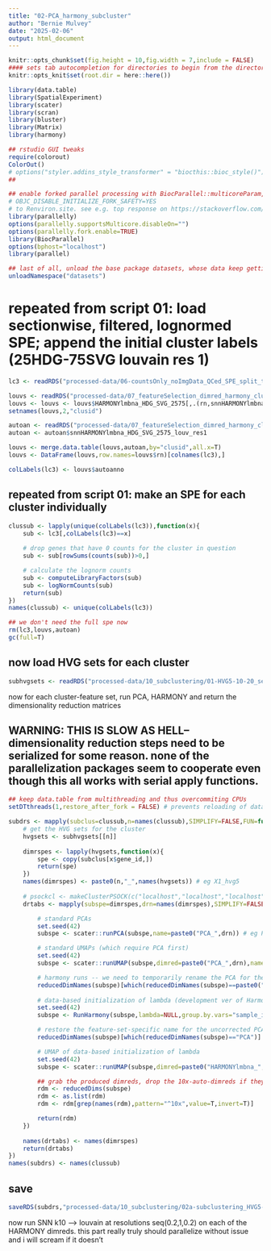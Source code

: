 ```yaml
---
title: "02-PCA_harmony_subcluster"
author: "Bernie Mulvey"
date: "2025-02-06"
output: html_document
---
```


```r
knitr::opts_chunk$set(fig.height = 10,fig.width = 7,include = FALSE)
#### sets tab autocompletion for directories to begin from the directory containing the .Rproj session, instead of the script's directory if different
knitr::opts_knit$set(root.dir = here::here())

library(data.table)
library(SpatialExperiment)
library(scater)
library(scran)
library(bluster)
library(Matrix)
library(harmony)

## rstudio GUI tweaks
require(colorout)
ColorOut()
# options("styler.addins_style_transformer" = "biocthis::bioc_style()")
##

## enable forked parallel processing with BiocParallel::multicoreParam, future::, etc. seemed to need this a couple times, but otherwise havent so its here as a preventative measure. part of this is adding the line 
# OBJC_DISABLE_INITIALIZE_FORK_SAFETY=YES
# to Renviron.site. see e.g. top response on https://stackoverflow.com/questions/73638290/python-on-mac-is-it-safe-to-set-objc-disable-initialize-fork-safety-yes-globall 
library(parallelly)
options(parallelly.supportsMulticore.disableOn="")
options(parallelly.fork.enable=TRUE)
library(BiocParallel)
options(bphost="localhost")
library(parallel)

## last of all, unload the base package datasets, whose data keep getting in the way of autocompletions (e.g., Theoph is priortized over TRUE)
unloadNamespace("datasets")
```

# repeated from script 01: load sectionwise, filtered, lognormed SPE; append the initial cluster labels (25HDG-75SVG louvain res 1)
```r
lc3 <- readRDS("processed-data/06-countsOnly_noImgData_QCed_SPE_split_to_tissSections.RDS")

louvs <- readRDS("processed-data/07_featureSelection_dimred_harmony_clustering/04-Initial_louvLeid_res0.5-1-2_clusterings.RDS")
louvs <- louvs <- louvs$HARMONYlmbna_HDG_SVG_2575[,.(rn,snnHARMONYlmbna_HDG_SVG_2575_louv_res1)]
setnames(louvs,2,"clusid")

autoan <- readRDS("processed-data/07_featureSelection_dimred_harmony_clustering/05b-init_clusterings_autoannoLCrapheAndGABAergic.RDS")
autoan <- autoan$snnHARMONYlmbna_HDG_SVG_2575_louv_res1

louvs <- merge.data.table(louvs,autoan,by="clusid",all.x=T)
louvs <- DataFrame(louvs,row.names=louvs$rn)[colnames(lc3),]

colLabels(lc3) <- louvs$autoanno
```

## repeated from script 01: make an SPE for each cluster individually
```r
clussub <- lapply(unique(colLabels(lc3)),function(x){ 
    sub <- lc3[,colLabels(lc3)==x]
    
    # drop genes that have 0 counts for the cluster in question
    sub <- sub[rowSums(counts(sub))>0,]

    # calculate the lognorm counts
    sub <- computeLibraryFactors(sub)
    sub <- logNormCounts(sub)
    return(sub)
})
names(clussub) <- unique(colLabels(lc3))

## we don't need the full spe now
rm(lc3,louvs,autoan)
gc(full=T)
```

## now load HVG sets for each cluster
```r
subhvgsets <- readRDS("processed-data/10_subclustering/01-HVG5-10-20_sets_per_cluster.RDS")
```

now for each cluster-feature set, run PCA, HARMONY and return the dimensionality reduction matrices

## WARNING: THIS IS SLOW AS HELL--dimensionality reduction steps need to be serialized for some reason. none of the parallelization packages seem to cooperate even though this all works with serial apply functions. ##

```r

## keep data.table from multithreading and thus overcommiting CPUs
setDTthreads(1,restore_after_fork = FALSE) # prevents reloading of data.table in default multithreaded mode

subdrs <- mapply(subclus=clussub,n=names(clussub),SIMPLIFY=FALSE,FUN=function(subclus,n){
    # get the HVG sets for the cluster
    hvgsets <- subhvgsets[[n]]
    
    dimrspes <- lapply(hvgsets,function(x){
        spe <- copy(subclus[x$gene_id,])
        return(spe)
    })
    names(dimrspes) <- paste0(n,"_",names(hvgsets)) # eg X1_hvg5
    
    # psockcl <- makeClusterPSOCK(c("localhost","localhost","localhost"))
    drtabs <- mapply(subspe=dimrspes,drn=names(dimrspes),SIMPLIFY=FALSE,FUN=function(subspe,drn){

        # standard PCAs
        set.seed(42)
        subspe <- scater::runPCA(subspe,name=paste0("PCA_",drn)) # eg PCA_X1_hvg5

        # standard UMAPs (which require PCA first)
        set.seed(42)
        subspe <- scater::runUMAP(subspe,dimred=paste0("PCA_",drn),name=paste0("UMAP_",drn))

        # harmony runs -- we need to temporarily rename the PCA for the feature set to "PCA" for runharmony to accept it
        reducedDimNames(subspe)[which(reducedDimNames(subspe)==paste0("PCA_",drn))] <- "PCA"
        
        # data-based initialization of lambda (development ver of Harmony; requires explicit lambda=NULL)
        set.seed(42)
        subspe <- RunHarmony(subspe,lambda=NULL,group.by.vars="sample_id",reduction.save=paste0("HARMONYlmbna_",drn))

        # restore the feature-set-specific name for the uncorrected PCA
        reducedDimNames(subspe)[which(reducedDimNames(subspe)=="PCA")] <- paste0("PCA_",drn)

        # UMAP of data-based initialization of lambda
        set.seed(42)
        subspe <- scater::runUMAP(subspe,dimred=paste0("HARMONYlmbna_",drn),name=paste0("HARMONYlmbna_",drn,"_UMAP"))

        ## grab the produced dimreds, drop the 10x-auto-dimreds if they're still in there, and return them in a list
        rdm <- reducedDims(subspe)
        rdm <- as.list(rdm)
        rdm <- rdm[grep(names(rdm),pattern="^10x",value=T,invert=T)]

        return(rdm)
    })
    
    names(drtabs) <- names(dimrspes)
    return(drtabs)
})
names(subdrs) <- names(clussub)
```

## save
```r
saveRDS(subdrs,"processed-data/10_subclustering/02a-subclustering_HVG5-10-20_PCA_harmony_umap_dimredmats.RDS")
```

now run SNN k10 --> louvain at resolutions seq(0.2,1,0.2) on each of the HARMONY dimreds. this part really truly should parallelize without issue and i will scream if it doesn't
